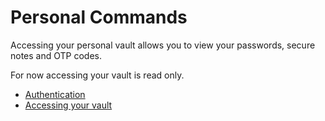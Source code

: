 
# Personal Commands

Accessing your personal vault allows you to view your passwords, secure notes and OTP codes.

<Callout type="info" emoji="ℹ️">
    For now accessing your vault is read only.
</Callout>

-   [Authentication](/personal/authentication)
-   [Accessing your vault](/personal/vault)
